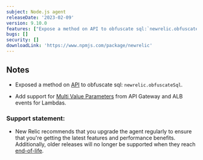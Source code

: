 ```yaml
---
subject: Node.js agent
releaseDate: '2023-02-09'
version: 9.10.0
features: ["Expose a method on API to obfuscate sql:`newrelic.obfuscateSql`.","Add support for Multi Value Parameter from API Gateway and ALB events for Lambdas."]
bugs: []
security: []
downloadLink: 'https://www.npmjs.com/package/newrelic'
---
```


## Notes

* Exposed a method on [API](https://newrelic.github.io/node-newrelic/API.html#obfuscateSql) to obfuscate sql: `newrelic.obfuscateSql`.

* Add support for [Multi Value Parameters](https://aws.amazon.com/blogs/compute/support-for-multi-value-parameters-in-amazon-api-gateway) from API Gateway and ALB events for Lambdas.

### Support statement:

* New Relic recommends that you upgrade the agent regularly to ensure that you're getting the latest features and performance benefits. Additionally, older releases will no longer be supported when they reach [end-of-life](/docs/using-new-relic/cross-product-functions/install-configure/notification-changes-new-relic-saas-features-distributed-software).
